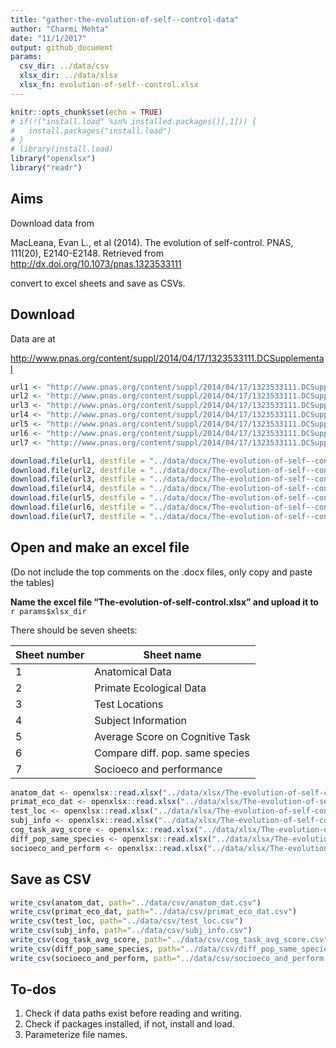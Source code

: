 ```yaml
---
title: "gather-the-evolution-of-self--control-data"
author: "Charmi Mehta"
date: "11/1/2017"
output: github_document
params:
  csv_dir: ../data/csv
  xlsx_dir: ../data/xlsx
  xlsx_fn: evolution-of-self--control.xlsx
---
```


```r
knitr::opts_chunk$set(echo = TRUE)
# if(!("install.load" %in% installed.packages()[,1])) {
#   install.packages("install.load")
# }
# library(install.load)
library("openxlsx")
library("readr")
```

## Aims

Download data from 

MacLeana, Evan L., et al (2014). The evolution of self-control. PNAS, 111(20), E2140-E2148. Retrieved from <http://dx.doi.org/10.1073/pnas.1323533111>

convert to excel sheets
and save as CSVs.

## Download

Data are at

<http://www.pnas.org/content/suppl/2014/04/17/1323533111.DCSupplemental>

```r
url1 <- "http://www.pnas.org/content/suppl/2014/04/17/1323533111.DCSupplemental/pnas.1323533111.st01.docx"
url2 <- "http://www.pnas.org/content/suppl/2014/04/17/1323533111.DCSupplemental/pnas.1323533111.st02.docx"
url3 <- "http://www.pnas.org/content/suppl/2014/04/17/1323533111.DCSupplemental/pnas.1323533111.st03.docx"
url4 <- "http://www.pnas.org/content/suppl/2014/04/17/1323533111.DCSupplemental/pnas.1323533111.st04.docx"
url5 <- "http://www.pnas.org/content/suppl/2014/04/17/1323533111.DCSupplemental/pnas.1323533111.st05.docx"
url6 <- "http://www.pnas.org/content/suppl/2014/04/17/1323533111.DCSupplemental/pnas.1323533111.st06.docx"
url7 <- "http://www.pnas.org/content/suppl/2014/04/17/1323533111.DCSupplemental/pnas.1323533111.st07.docx"

download.file(url1, destfile = "../data/docx/The-evolution-of-self--control1.docx")
download.file(url2, destfile = "../data/docx/The-evolution-of-self--control2.docx")
download.file(url3, destfile = "../data/docx/The-evolution-of-self--control3.docx")
download.file(url4, destfile = "../data/docx/The-evolution-of-self--control4.docx")
download.file(url5, destfile = "../data/docx/The-evolution-of-self--control5.docx")
download.file(url6, destfile = "../data/docx/The-evolution-of-self--control6.docx")
download.file(url7, destfile = "../data/docx/The-evolution-of-self--control7.docx")
```


## Open and make an excel file

(Do not include the top comments on the .docx files, only copy and paste the tables)

**Name the excel file "The-evolution-of-self-control.xlsx" and upload it to** `r params$xlsx_dir`
   
There should be seven sheets:

| Sheet number |  Sheet name    |
|--------------|----------------|
| 1            | Anatomical Data|
| 2            | Primate Ecological Data|
| 3            | Test Locations         |
| 4            | Subject Information    |
| 5            | Average Score on Cognitive Task|
| 6            | Compare diff. pop. same species|
| 7            | Socioeco and performance|




```r
anatom_dat <- openxlsx::read.xlsx("../data/xlsx/The-evolution-of-self-control.xlsx", sheet=1)
primat_eco_dat <- openxlsx::read.xlsx("../data/xlsx/The-evolution-of-self-control.xlsx", sheet=2)
test_loc <- openxlsx::read.xlsx("../data/xlsx/The-evolution-of-self-control.xlsx", sheet=3)
subj_info <- openxlsx::read.xlsx("../data/xlsx/The-evolution-of-self-control.xlsx", sheet=4)
cog_task_avg_score <- openxlsx::read.xlsx("../data/xlsx/The-evolution-of-self-control.xlsx", sheet=5)
diff_pop_same_species <- openxlsx::read.xlsx("../data/xlsx/The-evolution-of-self-control.xlsx", sheet=6)
socioeco_and_perform <- openxlsx::read.xlsx("../data/xlsx/The-evolution-of-self-control.xlsx", sheet=7)
```


## Save as CSV

```r
write_csv(anatom_dat, path="../data/csv/anatom_dat.csv")
write_csv(primat_eco_dat, path="../data/csv/primat_eco_dat.csv")
write_csv(test_loc, path="../data/csv/test_loc.csv")
write_csv(subj_info, path="../data/csv/subj_info.csv")
write_csv(cog_task_avg_score, path="../data/csv/cog_task_avg_score.csv")
write_csv(diff_pop_same_species, path="../data/csv/diff_pop_same_species.csv")
write_csv(socioeco_and_perform, path="../data/csv/socioeco_and_perform.csv")
```

## To-dos

1. Check if data paths exist before reading and writing.
2. Check if packages installed, if not, install and load.
3. Parameterize file names.

